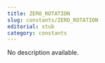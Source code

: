 ```yaml
---
title: ZERO_ROTATION
slug: constants/ZERO_ROTATION
editorial: stub
category: constants
---
```


<LSLConstant
	name="ZERO_ROTATION"
	type="rotation"
	value="&lt;0.0, 0.0, 0.0, 1.0&gt;"
/>

No description available.
